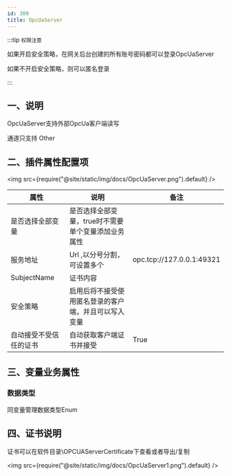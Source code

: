 ```yaml
---
id: 309
title: OpcUaServer
---
```




 
:::tip `权限注意`

如果开启安全策略，在网关后台创建的所有账号密码都可以登录OpcUaServer

如果不开启安全策略，则可以匿名登录

:::

## 一、说明

OpcUaServer支持外部OpcUa客户端读写

通道只支持 Other 

## 二、插件属性配置项

<img src={require("@site/static/img/docs/OpcUaServer.png").default} />

| 属性           |  说明                    | 备注|
| ---------------| --------------------------| ---|
| 是否选择全部变量         | 是否选择全部变量，true时不需要单个变量添加业务属性            |  |
| 服务地址         | Url ,以分号分割，可设置多个          | opc.tcp://127.0.0.1:49321 |
| SubjectName         | 证书内容           |  |
| 安全策略         | 启用后将不接受使用匿名登录的客户端，并且可以写入变量 | |
| 自动接受不受信任的证书         | 自动获取客户端证书并接受              | True |



## 三、变量业务属性

### 数据类型

同变量管理数据类型Enum

## 四、证书说明

证书可以在软件目录\OPCUAServerCertificate下查看或者导出/复制


<img src={require("@site/static/img/docs/OpcUaServer1.png").default} />


